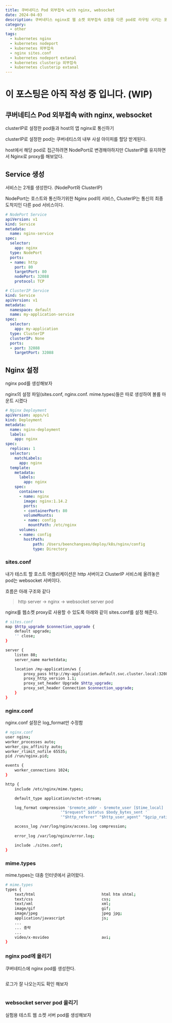 ```yaml
---
title: 쿠버네티스 Pod 외부접속 with nginx, websocket
date: 2024-04-03
description: 쿠버네티스 nginx로 웹 소켓 외부접속 요청을 다른 pod로 라우팅 시키는 포스팅입니다.
category: 
  - other
tags:
  - kubernetes nginx
  - kubernetes nodeport
  - kubernetes 외부접속
  - nginx sites.conf
  - kubernetes nodeport extanal
  - kubernetes clusterip 외부접속
  - kubernetes clusterip extanal
---
```

# 이 포스팅은 아직 작성 중 입니다. (WIP)

## 쿠버네티스 Pod 외부접속 with nginx, websocket
clusterIP로 설정한 pod들과 host의 앱 nginx로 통신하기

clusterIP로 설정한 pod는 쿠버네티스의 내부 사설 아이피를 할당 받게된다.

host에서 해당 pod로 접근하려면 NodePort로 변경해야하지만 ClusterIP를 유지하면서 Nginx로 proxy를 해보았다.

## Service 생성
서비스는 2개를 생성한다. (NodePort와 ClusterIP)

NodePort는 호스트와 통신하기위한 Nginx pod의 서비스, ClusterIP는 통신의 최종 도착지인 다른 pod 서비스이다.

```YAML
# NodePort Service
apiVersion: v1
kind: Service
metadata:  
  name: nginx-service
spec:
  selector:    
    app: nginx
  type: NodePort
  ports:  
  - name: http
    port: 80
    targetPort: 80
    nodePort: 32088
    protocol: TCP
```
```YAML
# ClusterIP Service
kind: Service
apiVersion: v1
metadata:
  namespace: default
  name: my-application-service
spec:
  selector:
    app: my-application
  type: ClusterIP
  clusterIP: None
  ports:
  - port: 32088
    targetPort: 32088
```

## Nginx 설정
nginx pod를 생성해보자

nginx의 설정 파일(sites.conf, nginx.conf. mime.types)들은 따로 생성하여 볼륨 마운트 시켰다
```YAML
# Nginx Deployment
apiVersion: apps/v1
kind: Deployment
metadata:
  name: nginx-deployment
  labels:
    app: nginx
spec:
  replicas: 1
  selector:
    matchLabels:
      app: nginx
  template:
    metadata:
      labels:
        app: nginx
    spec:
      containers:
      - name: nginx
        image: nginx:1.14.2
        ports:
        - containerPort: 80
        volumeMounts:
        - name: config
          mountPath: /etc/nginx
      volumes:
      - name: config
        hostPath:
            path: /Users/beenchangseo/deploy/k8s/nginx/config
            type: Directory
```

### sites.conf
내가 테스트 할 호스트 어플리케이션은 http 서버이고 ClusterIP 서비스에 올려놓은 pod는 websocket 서버이다.

흐름은 아래 구조와 같다

> http server -> nginx -> websocket server pod

nginx를 웹소켓 proxy로 사용할 수 있도록 아래와 같이 sites.conf를 설정 해준다.

```bash
# sites.conf
map $http_upgrade $connection_upgrade {
    default upgrade;
    '' close;
}

server {
	listen 80;
	server_name marketdata;

	location /my-application/ws {
        proxy_pass http://my-application.default.svc.cluster.local:32088;
        proxy_http_version 1.1;
        proxy_set_header Upgrade $http_upgrade;
        proxy_set_header Connection $connection_upgrade;
    }
}
```

### nginx.conf
nginx.conf 설정은 log_format만 수정함

```bash
# nginx.conf
user nginx;
worker_processes auto;
worker_cpu_affinity auto;
worker_rlimit_nofile 65535;
pid /run/nginx.pid;

events {
    worker_connections 1024;
}

http {
    include /etc/nginx/mime.types;

    default_type application/octet-stream;

    log_format compression '$remote_addr - $remote_user [$time_local] '
                        '"$request" $status $body_bytes_sent '
                        '"$http_referer" "$http_user_agent" "$gzip_ratio"';

    access_log /var/log/nginx/access.log compression;
    
    error_log /var/log/nginx/error.log;

    include ./sites.conf;
}

```

### mime.types
mime.types는 대충 인터넷에서 긁어왔다.

```bash
# mime.types
types {
    text/html                             html htm shtml;
    text/css                              css;
    text/xml                              xml;
    image/gif                             gif;
    image/jpeg                            jpeg jpg;
    application/javascript                js;
    ...
    ... 중략
    ...
    video/x-msvideo                       avi;
}
```

### nginx pod에 올리기
쿠버네티스에 nginx pod를 생성한다.
```
```

로그가 잘 나오는지도 확인 해보자
```
```


### websocket server pod 올리기
실험용 테스트 웹 소켓 서버 pod를 생성해보자
```typescript

```

### 